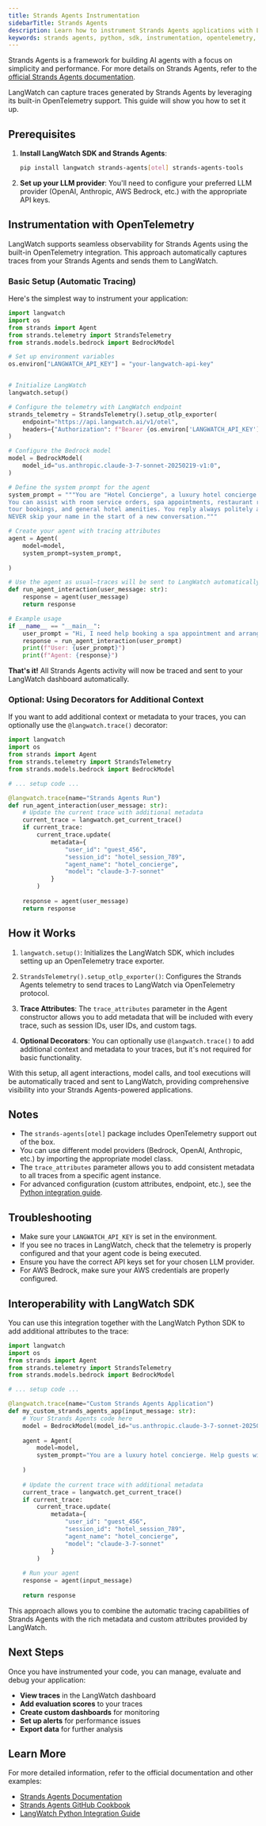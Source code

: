 ```yaml
---
title: Strands Agents Instrumentation
sidebarTitle: Strands Agents
description: Learn how to instrument Strands Agents applications with LangWatch.
keywords: strands agents, python, sdk, instrumentation, opentelemetry, langwatch, tracing
---
```


Strands Agents is a framework for building AI agents with a focus on simplicity and performance. For more details on Strands Agents, refer to the [official Strands Agents documentation](https://strandsagents.com).

LangWatch can capture traces generated by Strands Agents by leveraging its built-in OpenTelemetry support. This guide will show you how to set it up.

## Prerequisites

1.  **Install LangWatch SDK and Strands Agents**:
    ```bash
    pip install langwatch strands-agents[otel] strands-agents-tools
    ```

2.  **Set up your LLM provider**:
    You'll need to configure your preferred LLM provider (OpenAI, Anthropic, AWS Bedrock, etc.) with the appropriate API keys.

## Instrumentation with OpenTelemetry

LangWatch supports seamless observability for Strands Agents using the built-in OpenTelemetry integration. This approach automatically captures traces from your Strands Agents and sends them to LangWatch.

### Basic Setup (Automatic Tracing)

Here's the simplest way to instrument your application:

```python
import langwatch
import os
from strands import Agent
from strands.telemetry import StrandsTelemetry
from strands.models.bedrock import BedrockModel

# Set up environment variables
os.environ["LANGWATCH_API_KEY"] = "your-langwatch-api-key"


# Initialize LangWatch
langwatch.setup()

# Configure the telemetry with LangWatch endpoint
strands_telemetry = StrandsTelemetry().setup_otlp_exporter(
    endpoint="https://api.langwatch.ai/v1/otel",
    headers={"Authorization": f"Bearer {os.environ['LANGWATCH_API_KEY']}"}
)

# Configure the Bedrock model
model = BedrockModel(
    model_id="us.anthropic.claude-3-7-sonnet-20250219-v1:0",
)

# Define the system prompt for the agent
system_prompt = """You are "Hotel Concierge", a luxury hotel concierge helping guests with their requests. 
You can assist with room service orders, spa appointments, restaurant reservations, transportation arrangements, 
tour bookings, and general hotel amenities. You reply always politely and mention your name in the reply (Hotel Concierge). 
NEVER skip your name in the start of a new conversation."""

# Create your agent with tracing attributes
agent = Agent(
    model=model,
    system_prompt=system_prompt,
   
)

# Use the agent as usual—traces will be sent to LangWatch automatically
def run_agent_interaction(user_message: str):
    response = agent(user_message)
    return response

# Example usage
if __name__ == "__main__":
    user_prompt = "Hi, I need help booking a spa appointment and arranging transportation to the airport tomorrow."
    response = run_agent_interaction(user_prompt)
    print(f"User: {user_prompt}")
    print(f"Agent: {response}")
```

**That's it!** All Strands Agents activity will now be traced and sent to your LangWatch dashboard automatically.

### Optional: Using Decorators for Additional Context

If you want to add additional context or metadata to your traces, you can optionally use the `@langwatch.trace()` decorator:

```python
import langwatch
import os
from strands import Agent
from strands.telemetry import StrandsTelemetry
from strands.models.bedrock import BedrockModel

# ... setup code ...

@langwatch.trace(name="Strands Agents Run")
def run_agent_interaction(user_message: str):
    # Update the current trace with additional metadata
    current_trace = langwatch.get_current_trace()
    if current_trace:
        current_trace.update(
            metadata={
                "user_id": "guest_456",
                "session_id": "hotel_session_789",
                "agent_name": "hotel_concierge",
                "model": "claude-3-7-sonnet"
            }
        )
    
    response = agent(user_message)
    return response
```

## How it Works

1.  `langwatch.setup()`: Initializes the LangWatch SDK, which includes setting up an OpenTelemetry trace exporter.

2.  `StrandsTelemetry().setup_otlp_exporter()`: Configures the Strands Agents telemetry to send traces to LangWatch via OpenTelemetry protocol.

3.  **Trace Attributes**: The `trace_attributes` parameter in the Agent constructor allows you to add metadata that will be included with every trace, such as session IDs, user IDs, and custom tags.

4.  **Optional Decorators**: You can optionally use `@langwatch.trace()` to add additional context and metadata to your traces, but it's not required for basic functionality.

With this setup, all agent interactions, model calls, and tool executions will be automatically traced and sent to LangWatch, providing comprehensive visibility into your Strands Agents-powered applications.

## Notes

- The `strands-agents[otel]` package includes OpenTelemetry support out of the box.
- You can use different model providers (Bedrock, OpenAI, Anthropic, etc.) by importing the appropriate model class.
- The `trace_attributes` parameter allows you to add consistent metadata to all traces from a specific agent instance.
- For advanced configuration (custom attributes, endpoint, etc.), see the [Python integration guide](/integration/python/guide).

## Troubleshooting

- Make sure your `LANGWATCH_API_KEY` is set in the environment.
- If you see no traces in LangWatch, check that the telemetry is properly configured and that your agent code is being executed.
- Ensure you have the correct API keys set for your chosen LLM provider.
- For AWS Bedrock, make sure your AWS credentials are properly configured.

## Interoperability with LangWatch SDK

You can use this integration together with the LangWatch Python SDK to add additional attributes to the trace:

```python
import langwatch
import os
from strands import Agent
from strands.telemetry import StrandsTelemetry
from strands.models.bedrock import BedrockModel

# ... setup code ...

@langwatch.trace(name="Custom Strands Agents Application")
def my_custom_strands_agents_app(input_message: str):
    # Your Strands Agents code here
    model = BedrockModel(model_id="us.anthropic.claude-3-7-sonnet-20250219-v1:0")
    
    agent = Agent(
        model=model,
        system_prompt="You are a luxury hotel concierge. Help guests with their requests professionally.",
        
    )
    
    # Update the current trace with additional metadata
    current_trace = langwatch.get_current_trace()
    if current_trace:
        current_trace.update(
            metadata={
                "user_id": "guest_456",
                "session_id": "hotel_session_789",
                "agent_name": "hotel_concierge",
                "model": "claude-3-7-sonnet"
            }
        )
    
    # Run your agent
    response = agent(input_message)
    
    return response
```

This approach allows you to combine the automatic tracing capabilities of Strands Agents with the rich metadata and custom attributes provided by LangWatch.

## Next Steps

Once you have instrumented your code, you can manage, evaluate and debug your application:

- **View traces** in the LangWatch dashboard
- **Add evaluation scores** to your traces
- **Create custom dashboards** for monitoring
- **Set up alerts** for performance issues
- **Export data** for further analysis

## Learn More

For more detailed information, refer to the official documentation and other examples:

- [Strands Agents Documentation](https://strandsagents.com)
- [Strands Agents GitHub Cookbook](https://github.com/strands-agents/samples/blob/main/01-getting-started/10-agent-observability-and-evaluation/Observability-and-Evaluation-sample.ipynb)
- [LangWatch Python Integration Guide](/integration/python/guide) 